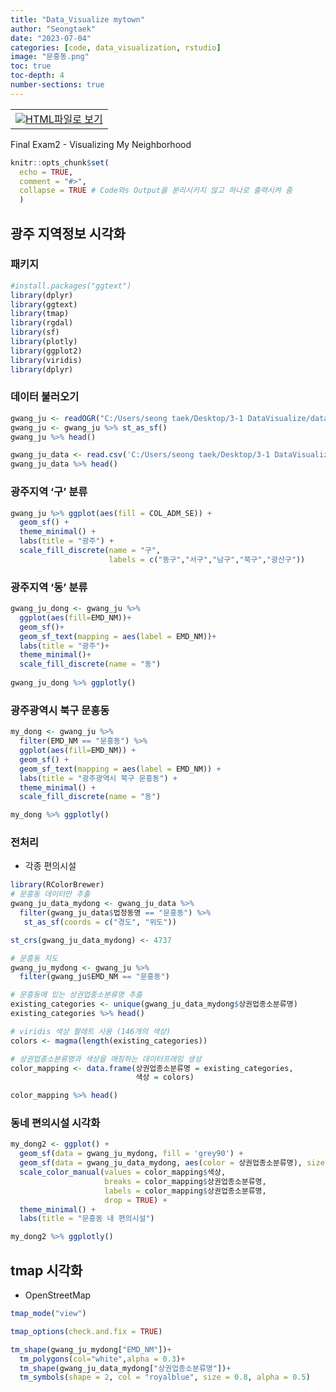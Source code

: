 ```yaml
---
title: "Data_Visualize mytown"
author: "Seongtaek"
date: "2023-07-04"
categories: [code, data_visualization, rstudio]
image: "문흥동.png"
toc: true
toc-depth: 4
number-sections: true
---
```


<table align="bottom">
  <td>
    <a target="_blank" href="기말고사-제출.html"><img
    src = r_logo.png />HTML파일로 보기</a>
  </td>
</table>

Final Exam2 - Visualizing My Neighborhood

```r
knitr::opts_chunk$set(
  echo = TRUE,
  comment = "#>",
  collapse = TRUE # Code와s Output을 분리시키지 않고 하나로 출력시켜 줌
  )
```


## 광주 지역정보 시각화

### 패키지

```r
#install.packages("ggtext")
library(dplyr)
library(ggtext)
library(tmap)
library(rgdal)
library(sf)
library(plotly)
library(ggplot2)
library(viridis)
library(dplyr)
```


### 데이터 불러오기

```r
gwang_ju <- readOGR("C:/Users/seong taek/Desktop/3-1 DataVisualize/data_visualize/LSMD_ADM_SECT_UMD_29.shp",encoding = "euc-kr")
gwang_ju <- gwang_ju %>% st_as_sf()
gwang_ju %>% head()

gwang_ju_data <- read.csv('C:/Users/seong taek/Desktop/3-1 DataVisualize/data_visualize/소상공인시장진흥공단_상가(상권)정보_광주_202303.csv')
gwang_ju_data %>% head()
```


### 광주지역 '구' 분류

```r
gwang_ju %>% ggplot(aes(fill = COL_ADM_SE)) +
  geom_sf() +
  theme_minimal() +
  labs(title = "광주") +
  scale_fill_discrete(name = "구",
                      labels = c("동구","서구","남구","북구","광산구"))
```


### 광주지역 '동' 분류


```r
gwang_ju_dong <- gwang_ju %>% 
  ggplot(aes(fill=EMD_NM))+
  geom_sf()+
  geom_sf_text(mapping = aes(label = EMD_NM))+
  labs(title = "광주")+
  theme_minimal()+
  scale_fill_discrete(name = "동") 
  
gwang_ju_dong %>% ggplotly()
```



### 광주광역시 북구 문흥동

```r
my_dong <- gwang_ju %>%
  filter(EMD_NM == "문흥동") %>%
  ggplot(aes(fill=EMD_NM)) +
  geom_sf() +
  geom_sf_text(mapping = aes(label = EMD_NM)) +
  labs(title = "광주광역시 북구 문흥동") +
  theme_minimal() +
  scale_fill_discrete(name = "동")

my_dong %>% ggplotly()
```


### 전처리
- 각종 편의시설 

```r
library(RColorBrewer)
# 문흥동 데이터만 추출
gwang_ju_data_mydong <- gwang_ju_data %>% 
  filter(gwang_ju_data$법정동명 == "문흥동") %>% 
   st_as_sf(coords = c("경도", "위도"))

st_crs(gwang_ju_data_mydong) <- 4737

# 문흥동 지도
gwang_ju_mydong <- gwang_ju %>% 
  filter(gwang_ju$EMD_NM == "문흥동")

# 문흥동에 있는 상권업종소분류명 추출
existing_categories <- unique(gwang_ju_data_mydong$상권업종소분류명)
existing_categories %>% head()

# viridis 색상 팔레트 사용 (146개의 색상)
colors <- magma(length(existing_categories))

# 상권업종소분류명과 색상을 매칭하는 데이터프레임 생성
color_mapping <- data.frame(상권업종소분류명 = existing_categories,
                            색상 = colors)

color_mapping %>% head()
```



### 동네 편의시설 시각화

```r
my_dong2 <- ggplot() +
  geom_sf(data = gwang_ju_mydong, fill = 'grey90') +
  geom_sf(data = gwang_ju_data_mydong, aes(color = 상권업종소분류명), size = 1.5) +
  scale_color_manual(values = color_mapping$색상,
                     breaks = color_mapping$상권업종소분류명,
                     labels = color_mapping$상권업종소분류명,
                     drop = TRUE) +
  theme_minimal() +
  labs(title = "문흥동 내 편의시설")

my_dong2 %>% ggplotly()
```



## tmap 시각화
- OpenStreetMap

```r
tmap_mode("view")

tmap_options(check.and.fix = TRUE)

tm_shape(gwang_ju_mydong["EMD_NM"])+
  tm_polygons(col="white",alpha = 0.3)+
  tm_shape(gwang_ju_data_mydong["상권업종소분류명"])+
  tm_symbols(shape = 2, col = "royalblue", size = 0.8, alpha = 0.5)
```

